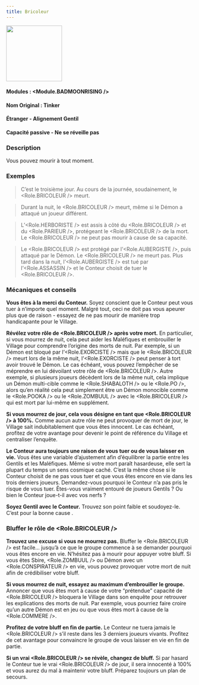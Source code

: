 ```yaml
---
title: Bricoleur
---
```



<img src='/img/blood-on-the-clocktower/roles/bricoleur.png' height='150' />

#### Modules : <Module.BADMOONRISING />
#### Nom Original : Tinker
#### Étranger - Alignement Gentil
#### Capacité passive - Ne se réveille pas

### Description

Vous pouvez mourir à tout moment.
 
### Exemples

> C’est le troisième jour. Au cours de la journée, soudainement, le <Role.BRICOLEUR /> meurt.

> Durant la nuit, le <Role.BRICOLEUR /> meurt, même si le Démon a attaqué un joueur différent.

> L’<Role.HERBORISTE /> est assis à côté du <Role.BRICOLEUR /> et du <Role.PARIEUR />, protégeant le <Role.BRICOLEUR /> de la mort. Le <Role.BRICOLEUR /> ne peut pas mourir à cause de sa capacité.

> Le <Role.BRICOLEUR /> est protégé par l’<Role.AUBERGISTE />, puis attaqué par le Démon. Le <Role.BRICOLEUR /> ne meurt pas. Plus tard dans la nuit, l’<Role.AUBERGISTE /> est tué par l’<Role.ASSASSIN /> et le Conteur choisit de tuer le <Role.BRICOLEUR />.

### Mécaniques et conseils

**Vous êtes à la merci du Conteur.** Soyez conscient que le Conteur peut vous tuer à n’importe quel moment. Malgré tout, ceci ne doit pas vous apeurer plus que de raison - essayez de ne pas mourir de manière trop handicapante pour le Village.

**Révélez votre rôle de <Role.BRICOLEUR /> après votre mort.** En particulier, si vous mourrez de nuit, cela peut aider les Maléfiques et embrouiller le Village pour comprendre l’origine des morts de nuit. Par exemple, si un Démon est bloqué par l’<Role.EXORCISTE /> mais que le <Role.BRICOLEUR /> meurt lors de la même nuit, l’<Role.EXORCISTE /> peut penser à tort avoir trouvé le Démon. Le cas échéant, vous pouvez l’empêcher de se méprendre en lui dévoilant votre rôle de <Role.BRICOLEUR />. Autre exemple, si plusieurs joueurs décèdent lors de la même nuit, cela implique un Démon multi-cible comme le <Role.SHABALOTH /> ou le <Role.PO />, alors qu’en réalité cela peut simplement être un Démon monocible comme le <Role.POOKA /> ou le <Role.ZOMBUUL /> avec le <Role.BRICOLEUR /> qui est mort par lui-même en supplément.

**Si vous mourrez de jour, cela vous désigne en tant que <Role.BRICOLEUR /> à 100%.** Comme aucun autre rôle ne peut provoquer de mort de jour, le Village sait indubitablement que vous êtes innocent. Le cas échéant, profitez de votre avantage pour devenir le point de référence du Village et centraliser l’enquête.

**Le Conteur aura toujours une raison de vous tuer ou de vous laisser en vie.** Vous êtes une variable d’ajustement afin d’équilibrer la partie entre les Gentils et les Maléfiques. Même si votre mort paraît hasardeuse, elle sert la plupart du temps un sens cosmique caché. C’est la même chose si le Conteur choisit de ne pas vous tuer et que vous êtes encore en vie dans les trois derniers joueurs. Demandez-vous pourquoi le Conteur n’a pas pris le risque de vous tuer. Êtes-vous vraiment entouré de joueurs Gentils ? Ou bien le Conteur joue-t-il avec vos nerfs ?

**Soyez Gentil avec le Conteur.** Trouvez son point faible et soudoyez-le. C’est pour la bonne cause .

### Bluffer le rôle de <Role.BRICOLEUR />

**Trouvez une excuse si vous ne mourrez pas.** Bluffer le <Role.BRICOLEUR /> est facile… jusqu’à ce que le groupe commence à se demander pourquoi vous êtes encore en vie. N’hésitez pas à mourir pour appuyer votre bluff. Si vous êtes Sbire, <Role.ZOMBUUL /> ou Démon avec un <Role.CONSPIRATEUR /> en vie, vous pouvez provoquer votre mort de nuit afin de crédibiliser votre bluff.

**Si vous mourrez de nuit, essayez au maximum d’embrouiller le groupe.** Annoncer que vous êtes mort à cause de votre “prétendue” capacité de <Role.BRICOLEUR /> bloquera le Village dans son enquête pour retrouver les explications des morts de nuit. Par exemple, vous pourriez faire croire qu’un autre Démon est en jeu ou que vous êtes mort à cause de la <Role.COMMERE />.

**Profitez de votre bluff en fin de partie.** Le Conteur ne tuera jamais le <Role.BRICOLEUR /> s’il reste dans les 3 derniers joueurs vivants. Profitez de cet avantage pour convaincre le groupe de vous laisser en vie en fin de partie.

**Si un vrai <Role.BRICOLEUR /> se révèle, changez de bluff.** Si par hasard le Conteur tue le vrai <Role.BRICOLEUR /> de jour, il sera innocenté à 100% et vous aurez du mal à maintenir votre bluff. Préparez toujours un plan de secours.
